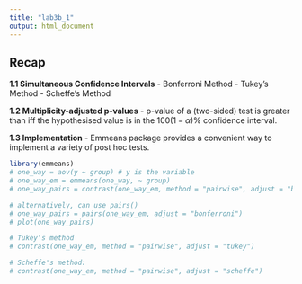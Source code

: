 ```yaml
---
title: "lab3b_1"
output: html_document
---
```


## Recap
**1.1 Simultaneous Confidence Intervals**
- Bonferroni Method
- Tukey's Method
- Scheffe's Method

**1.2 Multiplicity-adjusted p-values**
- p-value of a (two-sided) test is greater than \alpha iff the hypothesised value is in the $100(1-\alpha)\%$ confidence interval. 

**1.3 Implementation**
- Emmeans package provides a convenient way to implement a variety of post hoc tests.

```r
library(emmeans)
# one_way = aov(y ~ group) # y is the variable
# one_way_em = emmeans(one_way, ~ group)
# one_way_pairs = contrast(one_way_em, method = "pairwise", adjust = "bonferroni")

# alternatively, can use pairs()
# one_way_pairs = pairs(one_way_em, adjust = "bonferroni")
# plot(one_way_pairs)

# Tukey's method
# contrast(one_way_em, method = "pairwise", adjust = "tukey")

# Scheffe's method:
# contrast(one_way_em, method = "pairwise", adjust = "scheffe")
```
